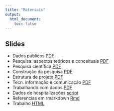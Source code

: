 ```yaml
---
title: "Materiais"
output:
  html_document:
    toc: false
---
```


## Slides

- Dados públicos [PDF](slides/pesq_publ_bras.pdf)
- Pesquisa: aspectos teóricos e conceituais
  [PDF](slides/topicos_cap1.pdf)
- Pesquisa científica [PDF](slides/topicos_cap2.pdf)
- Construção da pesquisa [PDF](slides/topicos_cap3.pdf)
- Estrutura de projeto [PDF](slides/topicos_cap4.pdf)
- Tecn. informação e comunicação [PDF](slides/topicos_cap5.pdf)
- Trabalhando com dados [PDF](slides/wdata-br.pdf)
- Dados de hospitalizações [script](rcode/hospitalizacoes.R)
- Referencias em rmarkdown [Rmd](tutorials/teste.Rmd)
- Trabalho [HTML](trabalho.html)
